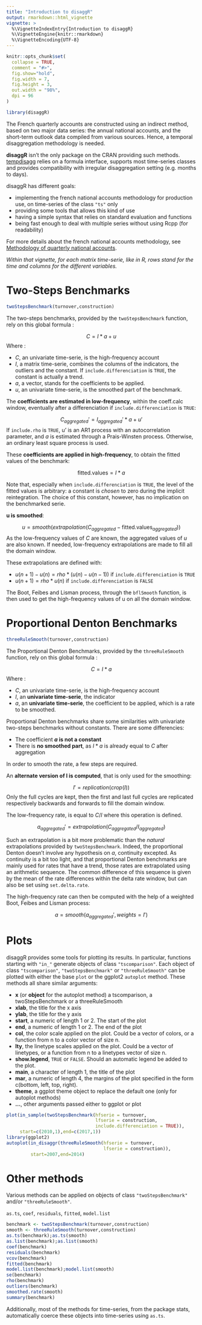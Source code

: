 ```yaml
---
title: "Introduction to disaggR"
output: rmarkdown::html_vignette
vignette: >
  %\VignetteIndexEntry{Introduction to disaggR}
  %\VignetteEngine{knitr::rmarkdown}
  %\VignetteEncoding{UTF-8}
---
```


```r
knitr::opts_chunk$set(
  collapse = TRUE,
  comment = "#>",
  fig.show="hold",
  fig.width = 7,
  fig.height = 3,
  out.width = "98%",
  dpi = 96
)
```

```r
library(disaggR)
```

The  French quarterly  accounts  are  constructed  using  an  indirect  method,  based  on  two  major  data  series:  the annual national accounts, and the short-term outlook data compiled from various sources. Hence, a temporal disaggregation methodology is needed.

**disaggR** isn't the only package on the CRAN providing such methods. [tempdisagg](https://cran.r-project.org/package=tempdisagg) relies on a formula interface, supports most time-series classes and provides compatibility with irregular disaggregation setting (e.g. months to days).

disaggR has different goals:

* implementing the french national accounts methodology for production use, on time-series of the class `"ts"` only
* providing some tools that allows this kind of use
* having a simple syntax that relies on standard evaluation and functions
* being fast enough to deal with multiple series without using Rcpp (for readability)

For more details about the french national accounts methodology, see [Methodology of quarterly national accounts](https://www.insee.fr/en/information/2579410).

*Within that vignette, for each matrix time-serie, like in R, rows stand for the time and columns for the different variables.*

# Two-Steps Benchmarks

```r
twoStepsBenchmark(turnover,construction)
```

The two-steps benchmarks, provided by the `twoStepsBenchmark` function, rely on this global formula :

$$
C =  I * a + u
$$
Where :

* $C$, an univariate time-serie, is the high-frequency account
* $I$, a matrix time-serie, combines the columns of the indicators, the outliers and the constant. If `include.differenciation` is `TRUE`, the constant is actually a trend.
* $a$, a vector, stands for the coefficients to be applied.
* $u$, an univariate time-serie, is the smoothed part of the benchmark.

The **coefficients are estimated in low-frequency**, within the coeff.calc window, eventually after a differenciation if `include.differenciation` is `TRUE`:

$$
C_{aggregated}' =  I_{aggregated}' * a + u'
$$
If `include.rho` is `TRUE`, u' is an AR1 process with an autocorrelation parameter, and $a$ is estimated through a Prais-Winsten process. Otherwise, an ordinary least square process is used.

These **coefficients are applied in high-frequency**, to obtain the fitted values of the benchmark:

$$
\text{fitted.values}=I * a
$$

Note that, especially when `include.differenciation` is `TRUE`, the level of the fitted values is arbitrary: a constant is *chosen* to zero during the implicit reintegration. The choice of this constant, however, has no implication on the benchmarked serie.

**u is smoothed**:

$$
u = smooth(extrapolation(C_{aggregated} - \text{fitted.values}_{aggregated}))
$$
As the low-frequency values of $C$ are known, the aggregated values of $u$ are also known.
If needed, low-frequency extrapolations are made to fill all the domain window.

These extrapolations are defined with:

* $u(n+1)-u(n) = rho*(u(n)-u(n-1))$ if `include.differenciation` is `TRUE`
* $u(n+1) = rho * u(n)$ if `include.differenciation` is `FALSE`

The Boot, Feibes and Lisman process, through the `bflSmooth` function, is then used to get the high-frequency values of u on all the domain window.

# Proportional Denton Benchmarks

```r
threeRuleSmooth(turnover,construction)
```


The Proportional Denton Benchmarks, provided by the `threeRuleSmooth` function, rely on this global formula :

$$
C =  I * a
$$
Where :

* $C$, an univariate time-serie, is the high-frequency account
* $I$, an **univariate time-serie**, the indicator
* $a$, an **univariate time-serie**, the coefficient to be applied, which is a rate to be smoothed.

Proportional Denton benchmarks share some similarities with univariate two-steps benchmarks without constants. There are some differencies:

* The coefficient **$a$ is not a constant**
* There is **no smoothed part**, as $I * a$ is already equal to $C$ after aggregation

In order to smooth the rate, a few steps are required.

An **alternate version of I is computed**, that is only used for the smoothing:

$$
I' = replication(crop(I))
$$
Only the full cycles are kept, then the first and last full cycles are replicated respectively backwards and forwards to fill the domain window.

The low-frequency rate, is equal to  $C/I$ where this operation is defined.

$$
a_{aggregated}' = extrapolation(C_{aggregated}/I_{aggregated})
$$

Such an extrapolation is a bit more problematic than the *natural* extrapolations provided by `twoStepsBenchmark`. Indeed, the proportional Denton doesn't involve any hypothesis on $a$, continuity excepted. As continuity is a bit too light, and that proportional Denton benchmarks are mainly used for rates that have a trend, those rates are extrapolated using an arithmetic sequence. The common difference of this sequence is given by the mean of the rate differences within the delta rate window, but can also be set using `set.delta.rate`.

The high-frequency rate can then be computed with the help of a weighted Boot, Feibes and Lisman process:

$$
a = smooth(a_{aggregated}',weights=I')
$$

# Plots

disaggR provides some tools for plotting its results. In particular, functions starting with `"in_"` generate objects of class `"tscomparison"`. Each object of class `"tscomparison"`, `"twoStepsBenchmark"` or `"threeRuleSmooth"` can be plotted with either the base `plot` or the ggplot2 `autoplot` method. These methods all share similar arguments:

* **x** (or **object** for the autoplot method) a tscomparison, a twoStepsBenchmark or a threeRuleSmooth
* **xlab**, the title for the x axis
* **ylab**, the title for the y axis
* **start**, a numeric of length 1 or 2. The start of the plot
* **end**, a numeric of length 1 or 2. The end of the plot
* **col**, the color scale applied on the plot. Could be a vector of colors, or a function from n to a color vector of size n.
* **lty**, the linetype scales applied on the plot. Could be a vector of linetypes, or a function from n to a linetypes vector of size n.
* **show.legend**, `TRUE` or `FALSE`. Should an automatic legend be added to the plot.
* **main**, a character of length 1, the title of the plot
* **mar**, a numeric of length 4, the margins of the plot specified in the form c(bottom, left, top, right).
* **theme**, a ggplot theme object to replace the default one (only for autoplot methods)
* **...**, other arguments passed either to ggplot or plot

```r
plot(in_sample(twoStepsBenchmark(hfserie = turnover,
                                 lfserie = construction,
                                 include.differenciation = TRUE)),
     start=c(2010,1),end=c(2017,1))
library(ggplot2)
autoplot(in_disaggr(threeRuleSmooth(hfserie = turnover,
                                    lfserie = construction)),
         start=2007,end=2014)
```

# Other methods

Various methods can be applied on objects of class `"twoStepsBenchmark"` and/or `"threeRuleSmooth"`.

`as.ts`, `coef`, `residuals`, `fitted`, `model.list`
```r
benchmark <- twoStepsBenchmark(turnover,construction)
smooth <- threeRuleSmooth(turnover,construction)
as.ts(benchmark);as.ts(smooth)
as.list(benchmark);as.list(smooth)
coef(benchmark)
residuals(benchmark)
vcov(benchmark)
fitted(benchmark)
model.list(benchmark);model.list(smooth)
se(benchmark)
rho(benchmark)
outliers(benchmark)
smoothed.rate(smooth)
summary(benchmark)
```

Additionally, most of the methods for time-series, from the package stats, automatically coerce these objects into time-series using `as.ts`.
